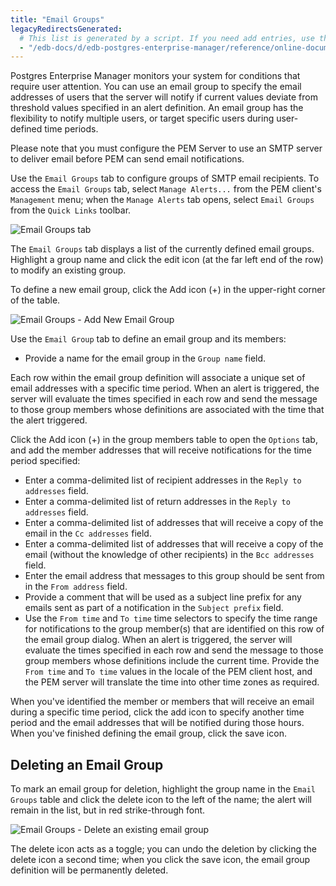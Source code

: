 ```yaml
---
title: "Email Groups"
legacyRedirectsGenerated:
  # This list is generated by a script. If you need add entries, use the `legacyRedirects` key.
  - "/edb-docs/d/edb-postgres-enterprise-manager/reference/online-documentation/8.0/pem_email_groups.html"
---
```


<div id="pem_email_groups" class="registered_link"></div>

Postgres Enterprise Manager monitors your system for conditions that require user attention. You can use an email group to specify the email addresses of users that the server will notify if current values deviate from threshold values specified in an alert definition. An email group has the flexibility to notify multiple users, or target specific users during user-defined time periods.

Please note that you must configure the PEM Server to use an SMTP server to deliver email before PEM can send email notifications.

Use the `Email Groups` tab to configure groups of SMTP email recipients. To access the `Email Groups` tab, select `Manage Alerts...` from the PEM client's `Management` menu; when the `Manage Alerts` tab opens, select `Email Groups` from the `Quick Links` toolbar.

![Email Groups tab](../../images/email_groups_tab.png)

The `Email Groups` tab displays a list of the currently defined email groups. Highlight a group name and click the edit icon (at the far left end of the row) to modify an existing group.

To define a new email group, click the Add icon (+) in the upper-right corner of the table.

![Email Groups - Add New Email Group](../../images/email_group_add.png)

Use the `Email Group` tab to define an email group and its members:

-   Provide a name for the email group in the `Group name` field.

Each row within the email group definition will associate a unique set of email addresses with a specific time period. When an alert is triggered, the server will evaluate the times specified in each row and send the message to those group members whose definitions are associated with the time that the alert triggered.

Click the Add icon (+) in the group members table to open the `Options` tab, and add the member addresses that will receive notifications for the time period specified:

-   Enter a comma-delimited list of recipient addresses in the `Reply to addresses` field.
-   Enter a comma-delimited list of return addresses in the `Reply to addresses` field.
-   Enter a comma-delimited list of addresses that will receive a copy of the email in the `Cc addresses` field.
-   Enter a comma-delimited list of addresses that will receive a copy of the email (without the knowledge of other recipients) in the `Bcc addresses` field.
-   Enter the email address that messages to this group should be sent from in the `From address` field.
-   Provide a comment that will be used as a subject line prefix for any emails sent as part of a notification in the `Subject prefix` field.
-   Use the `From time` and `To time` time selectors to specify the time range for notifications to the group member(s) that are identified on this row of the email group dialog. When an alert is triggered, the server will evaluate the times specified in each row and send the message to those group members whose definitions include the current time. Provide the `From time` and `To time` values in the locale of the PEM client host, and the PEM server will translate the time into other time zones as required.

When you've identified the member or members that will receive an email during a specific time period, click the add icon to specify another time period and the email addresses that will be notified during those hours. When you've finished defining the email group, click the save icon.

## Deleting an Email Group

To mark an email group for deletion, highlight the group name in the `Email Groups` table and click the delete icon to the left of the name; the alert will remain in the list, but in red strike-through font.

![Email Groups - Delete an existing email group](../../images/email_group_delete.png)

The delete icon acts as a toggle; you can undo the deletion by clicking the delete icon a second time; when you click the save icon, the email group definition will be permanently deleted.
